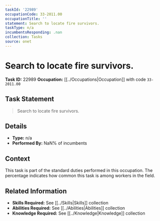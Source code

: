 ```yaml
---
taskId: '22989'
occupationCode: 33-2011.00
occupationTitle: ''
statement: Search to locate fire survivors.
taskType: n/a
incumbentsResponding: .nan
collection: Tasks
source: onet
---
```

# Search to locate fire survivors.

**Task ID:** 22989
**Occupation:** [[../Occupations|Occupation]] with code `33-2011.00`

## Task Statement

> Search to locate fire survivors.

## Details

- **Type:** n/a
- **Performed By:** NaN% of incumbents

## Context

This task is part of the standard duties performed in this occupation. The percentage indicates how common this task is among workers in the field.

## Related Information

- **Skills Required:** See [[../Skills|Skills]] collection
- **Abilities Required:** See [[../Abilities|Abilities]] collection
- **Knowledge Required:** See [[../Knowledge|Knowledge]] collection
